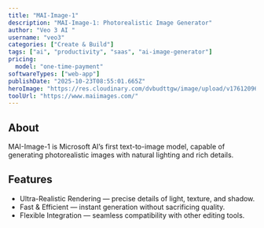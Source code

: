 ```yaml
---
title: "MAI-Image-1"
description: "MAI-Image-1: Photorealistic Image Generator"
author: "Veo 3 AI "
username: "veo3"
categories: ["Create & Build"]
tags: ["ai", "productivity", "saas", "ai-image-generator"]
pricing:
  model: "one-time-payment"
softwareTypes: ["web-app"]
publishDate: "2025-10-23T08:55:01.665Z"
heroImage: "https://res.cloudinary.com/dvbudttgw/image/upload/v1761209646/nqfhcxmkt6exh5l6djmv.png"
toolUrl: "https://www.maiimages.com/"
---
```

## About
MAI-Image-1 is Microsoft AI’s first text-to-image model, capable of generating photorealistic images with natural lighting and rich details. 

## Features
- Ultra-Realistic Rendering — precise details of light, texture, and shadow.
- Fast & Efficient — instant generation without sacrificing quality.
- Flexible Integration — seamless compatibility with other editing tools.